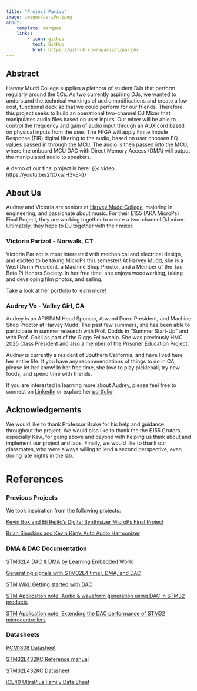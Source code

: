 ```yaml
---
title: "Project Parivo"
image: images/pariVo.jpeg
about:
    template: marquee
    links:
        - icon: github
          text: GitHub
          href: https://github.com/vparizot/pariVo
---
```

<!-- Templates: https://quarto.org/docs/websites/website-about.html -->

## Abstract
Harvey Mudd College supplies a plethora of student DJs that perform regularly around the 5Cs. As two currently aspiring DJs, we wanted to understand the technical workings of audio modifications and create a low-cost, functional deck so that we could perform for our friends. Therefore, this project seeks to build an operational two-channel DJ Mixer that manipulates audio files based on user inputs. Our mixer will be able to control the frequency and gain of audio input through an AUX cord based on physical inputs from the user.
The FPGA will apply Finite Impule Response (FIR) digital filtering to the audio, based on user choosen EQ values passed in through the MCU. The audio is then passed into the MCU, where the onboard MCU DAC with Direct Memory Access (DMA) will output the manipulated audio to speakers. 

A demo of our final project is here:
{{< video https://youtu.be/2ftOxwlH3vE>}}

## About Us
Audrey and Victoria are seniors at [Harvey Mudd College](https://hmc.edu), majoring in engineering, and passionate about music. For their E155 (AKA MicroPs) Final Project, they are working together to create a two-channel DJ mixer. Ultimately, they hope to DJ together with their mixer.

### Victoria Parizot - Norwalk, CT
Victoria Parizot is most interested with mechanical and electrical design, and excited to be taking MicroPs this semester! At Harvey Mudd, she is a West Dorm President, a Machine Shop Proctor, and a Member of the Tau Beta Pi Honors Society. In her free time, she enjoys woodworking, taking and developing film photos, and sailing. 

Take a look at her [portfolio](https://vparizot.github.io/hmc-e155-portfolio/) to learn more!

### Audrey Vo - Valley Girl, CA
Audrey is an APISPAM Head Sponsor, Atwood Dorm President, and Machine Shop Proctor at Harvey Mudd. The past few summers, she has been able to participate in summer research with Prof. Dodds in “Summer Start-Up” and with Prof. Gokli as part of the Riggs Fellowship. She was previously HMC 2025 Class President and also a member of the Prisoner Education Project.

Audrey is currently a resident of Southern California, and have lived here her entire life. If you have any recommendations of things to do in CA, please let her know! In her free time, she love to play pickleball, try new foods, and spend time with friends.

If you are interested in learning more about Audrey, please feel free to connect on [LinkedIn](https://www.linkedin.com/in/audrey-vo-us23/) or explore her [portfolio](https://audreyvo23.github.io/hmc-e155-portfolio/)!

## Acknowledgements
We would like to thank Professor Brake for his help and guidance throughout the project. We would also like to thank the the E155 Grutors, especially Kavi, for going above and beyond with helping us think about and implement our project and labs. Finally, we would like to thank our classmates, who were always willing to lend a second perspective, even during late nights in the lab. 

# References
### Previous Projects
We took inspiration from the following projects:

[Kevin Box and Eli Rejito's Digital Synthisizer MicroPs Final Project](https://erejto.github.io/FPGA-Synth-project-portfolio/fpga.html#spi-to-dac)

[Brian Simpkins and Kevin Kim's Auto Audio Harmonizer](https://briansimpkins.github.io/E155_Final/)

### DMA & DAC Documentation
[STM32L4 DAC & DMA by Learning Embedded World](https://youtu.be/X9T0ZND_eZc?si=qwe-sAcXkT96tGlL)

[Generating signals with STM32L4 timer, DMA, and DAC](https://m0agx.eu/generating-signals-with-stm32l4-timer-dma-and-dac.html)

[STM Wiki: Getting started with DAC](https://wiki.st.com/stm32mcu/wiki/Getting_started_with_DAC#Configuring_DAC)

[STM Application note: Audio & waveform generation using DAC in STM32 products](https://www.st.com/content/ccc/resource/technical/document/application_note/05/fb/41/91/39/02/4d/1e/CD00259245.pdf/files/CD00259245.pdf/jcr:content/translations/en.CD00259245.pdf)

[STM Application note: Extending the DAC performance of STM32 microcontrollers](https://www.st.com/resource/en/application_note/an4566-extending-the-dac-performance-of-stm32-microcontrollers-stmicroelectronics.pdf)


### Datasheets
[PCM1808 Datasheet](https://www.ti.com/lit/ds/symlink/pcm1808.pdf?ts=1731937989054&ref_url=https%253A%252F%252Fwww.ti.com%252Fproduct%252FPCM1808%253Futm_source%253Dgoogle%2526utm_medium%253Dcpc%2526utm_campaign%253Dasc-null-null-44700045336317128_prodfolderdynamic-cpc-pf-google-ww_en_int%2526utm_content%253Dprodfolddynamic%2526ds_k%253DDYNAMIC+SEARCH+ADS%2526DCM%253Dyes%2526gad_source%253D1%2526gclid%253DCj0KCQiA6Ou5BhCrARIsAPoTxrC-ZPLRVI16G4mu0UM6A9g9WPtQclSm7d-XvYNru5zxwk1LpYgqgF8aAn37EALw_wcB%2526gclsrc%253Daw.ds)

[STM32L432KC Reference manual](https://hmc-e155.github.io/assets/doc/rm0394-stm32l41xxx42xxx43xxx44xxx45xxx46xxx-advanced-armbased-32bit-mcus-stmicroelectronics.pdf#page=296&zoom=100,89,325)

[STM32L432KC Datasheet](https://hmc-e155.github.io/assets/doc/ds11451-stm32l432kc.pdf)

[iCE40 UltraPlus Family Data Sheet](https://hmc-e155.github.io/assets/doc/FPGA-DS-02008-2-0-iCE40-UltraPlus-Family-Data-Sheet.pdf)

